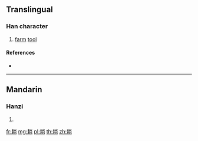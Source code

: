 {{character info/new}}
==Translingual==

===Han character===
{{Han char|rn=127|rad=耒|as=08|sn=14|four=|canj=QDFBR}}

# [[farm]] [[tool]]

====References====
* {{Han ref|kx=0963.341|hdz=42773.050|uh=8025|ud=32805}}

----

==Mandarin==

===Hanzi===
{{cmn-hanzi|pin=[[lǒu]] ([[lou3]]), [[tǎng]] ([[tang3]])|wg=lou<sup>3</sup>, t'ang<sup>3</sup>}}

# {{defn|lang=cmn|sort=耒08}}

[[fr:耥]]
[[mg:耥]]
[[pl:耥]]
[[th:耥]]
[[zh:耥]]